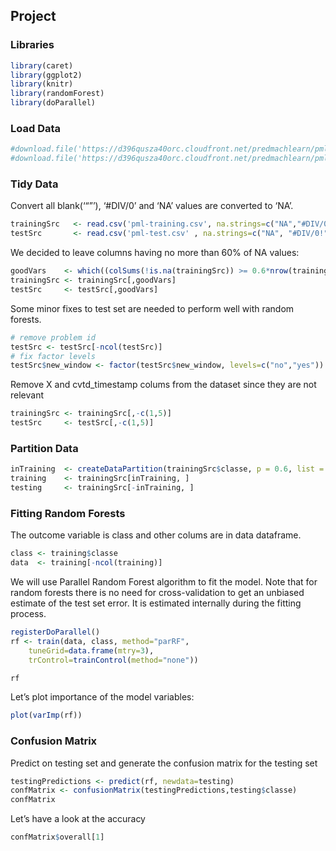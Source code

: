## Project

### Libraries

```r
library(caret)
library(ggplot2)
library(knitr)
library(randomForest)
library(doParallel)
```

### Load Data
```r
#download.file('https://d396qusza40orc.cloudfront.net/predmachlearn/pml-training.csv', 'pml-training.csv',method='curl')
#download.file('https://d396qusza40orc.cloudfront.net/predmachlearn/pml-testing.csv','pml-test.csv',method='curl')
```

### Tidy Data
Convert all blank(‘“”’), ‘#DIV/0’ and ‘NA’ values are converted to ‘NA’.
```r
trainingSrc   <- read.csv('pml-training.csv', na.strings=c("NA","#DIV/0!", ""))
testSrc       <- read.csv('pml-test.csv' , na.strings=c("NA", "#DIV/0!", ""))
```

We decided to leave columns having no more than 60% of NA values:
```r
goodVars    <- which((colSums(!is.na(trainingSrc)) >= 0.6*nrow(trainingSrc)))
trainingSrc <- trainingSrc[,goodVars]
testSrc     <- testSrc[,goodVars]
```

Some minor fixes to test set are needed to perform well with random forests.
```r
# remove problem id
testSrc <- testSrc[-ncol(testSrc)]
# fix factor levels
testSrc$new_window <- factor(testSrc$new_window, levels=c("no","yes"))
```

Remove X and cvtd_timestamp colums from the dataset since they are not relevant
```r
trainingSrc <- trainingSrc[,-c(1,5)]
testSrc     <- testSrc[,-c(1,5)]
```

### Partition Data
```r
inTraining  <- createDataPartition(trainingSrc$classe, p = 0.6, list = FALSE)
training    <- trainingSrc[inTraining, ]
testing     <- trainingSrc[-inTraining, ]
```

### Fitting Random Forests
The outcome variable is class and other colums are in data dataframe.
```r
class <- training$classe
data  <- training[-ncol(training)]
```

We will use Parallel Random Forest algorithm to fit the model. Note that for random forests there is no need for cross-validation to get an unbiased estimate of the test set error. It is estimated internally during the fitting process.

```r
registerDoParallel()
rf <- train(data, class, method="parRF", 
    tuneGrid=data.frame(mtry=3), 
    trControl=trainControl(method="none"))
```

```r
rf
```

Let’s plot importance of the model variables:
```r
plot(varImp(rf))
```

### Confusion Matrix
Predict on testing set and generate the confusion matrix for the testing set
```r
testingPredictions <- predict(rf, newdata=testing)
confMatrix <- confusionMatrix(testingPredictions,testing$classe)
confMatrix
```

Let’s have a look at the accuracy
```r
confMatrix$overall[1]
```